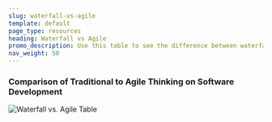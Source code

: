 ```yaml
---
slug: waterfall-vs-agile
template: default
page_type: resources
heading: Waterfall vs Agile
promo_description: Use this table to see the difference between waterfall and agile.
nav_weight: 50
---
```

### Comparison of Traditional to Agile Thinking on Software Development

![Waterfall vs. Agile Table](/images/agile-table.jpg)
